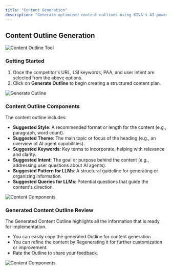 ```yaml
---
title: "Content Generation"
description: "Generate optimized content outlines using KIVA's AI-powered tools"
---
```


## Content Outline Generation

![Content Outline Tool](/images/image33.png)

### Getting Started
1. Once the competitor's URL, LSI keywords, PAA, and user intent are selected from the above options.
2. Click on **Generate Outline** to begin creating a structured content plan.

![Generate Outline](/images/image4.png)

### Content Outline Components
The content outline includes:

- **Suggested Style**: A recommended format or length for the content (e.g., paragraph, word count).
- **Suggested Theme**: The main topic or focus of the heading (e.g., an overview of AI agent capabilities).
- **Suggested Keywords**: Key terms to incorporate, helping with relevance and clarity.
- **Suggested Intent**: The goal or purpose behind the content (e.g., addressing user questions about AI agents).
- **Suggested Pattern for LLMs**: A structural guideline for generating or organizing information.
- **Suggested Queries for LLMs**: Potential questions that guide the content's direction.

![Content Components](/images/image17.png) 

### Generated Content Outline Review

The Generated Content Outline highlights all the information that is ready for implementation.

- You can easily copy the generated Outline for content generation 
- You can refine the content by Regenerating it for further customization or improvement.
- Rate the Outline to share your feedback.

![Content Components](https://i.ibb.co/0pRxfCvb/Screenshot-2025-01-30-at-8-49-21-PM.png)

